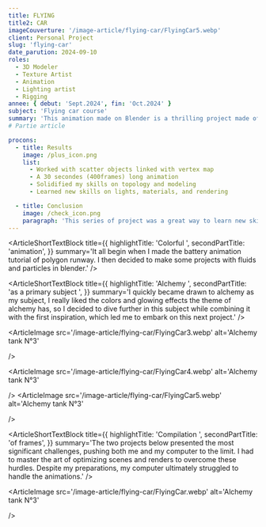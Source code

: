 ```yaml
---
title: FLYING
title2: CAR
imageCouverture: '/image-article/flying-car/FlyingCar5.webp'
client: Personal Project
slug: 'flying-car'
date_parution: 2024-09-10
roles:
  - 3D Modeler
  - Texture Artist
  - Animation
  - Lighting artist
  - Rigging
annee: { debut: 'Sept.2024', fin: 'Oct.2024' }
subject: 'Flying car course'
summary: 'This animation made on Blender is a thrilling project made of a 2 months training where i pushed my skills to make a vibrant flying car scene. It was one of the project i loved working on, everything was kinda new to me and it was a beautiful journey during those 2 months of training. Hope you will like the in-depths explanation'
# Partie article

procons:
  - title: Results
    image: /plus_icon.png
    list:
      - Worked with scatter objects linked with vertex map 
      - A 30 secondes (400frames) long animation
      - Solidified my skills on topology and modeling
      - Learned new skills on lights, materials, and rendering

  - title: Conclusion
    image: /check_icon.png
    paragraph: 'This series of project was a great way to learn new skills and to solidify my knowledge on modeling, topology, materials, lights, and rendering. I also learned how to work with scatter objects and vertex map in blender. I am very happy with the results and I am looking forward to making more animation like this one.'
---
```



<ArticleShortTextBlock
  title={{
    highlightTitle: 'Colorful ',
    secondPartTitle: 'animation',
  }}
  summary='It all begin when I made the battery animation tutorial of polygon runway. I then decided to make some projects with fluids and particles in blender.'
/>
<ArticleVideo
  src=' /image-article/flying-car/FlyingCar_anim.mp4'
  caption='Flying car animation'
/>

<ArticleShortTextBlock
  title={{
    highlightTitle: 'Alchemy ',
    secondPartTitle: 'as a primary subject ',
  }}
  summary='I quickly became drawn to alchemy as my subject, I really liked the colors and glowing effects the theme of alchemy has, so I decided to dive further in this subject while combining it with the first inspiration, which led me to embark on this next project.'
/>

<ArticleImage
  src='/image-article/flying-car/FlyingCar3.webp'
  alt='Alchemy tank N°3'
  
/>

<ArticleImage
  src='/image-article/flying-car/FlyingCar4.webp'
  alt='Alchemy tank N°3'
 
/>
<ArticleImage
  src='/image-article/flying-car/FlyingCar5.webp'
  alt='Alchemy tank N°3'
  
/>

<ArticleShortTextBlock
  title={{
    highlightTitle: 'Compilation ',
    secondPartTitle: 'of frames',
  }}
  summary='The two projects below presented the most significant challenges, pushing both me and my computer to the limit. I had to master the art of optimizing scenes and renders to overcome these hurdles. Despite my preparations, my computer ultimately struggled to handle the animations.'
/>

<ArticleImage
  src='/image-article/flying-car/FlyingCar.webp'
  alt='Alchemy tank N°3'
 
/>

<ArticleImage
  src='/image-article/flying-car/FlyingCar2.webp'
  alt='Alchemy tank N°3'
/>
